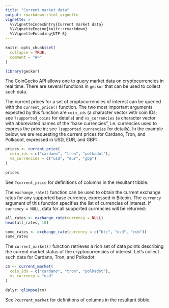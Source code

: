```yaml
---
title: "Current market data"
output: rmarkdown::html_vignette
vignette: >
  %\VignetteIndexEntry{Current market data}
  %\VignetteEngine{knitr::rmarkdown}
  %\VignetteEncoding{UTF-8}
---
```


```r
knitr::opts_chunk$set(
  collapse = TRUE,
  comment = "#>"
)
```

```r
library(geckor)
```

The CoinGecko API allows one to query market data on cryptocurrencies in real time. There are several functions in `geckor` that can be used to collect such data.

The current prices for a set of cryptocurrencies of interest can be queried with the `current_price()` function. The two most important arguments expected by this function are `coin_ids` (a character vector with coin IDs; see `?supported_coins` for details) and `vs_currencies` (a character vector with abbreviated names of the "base currencies", i.e. currencies used to express the price in; see `?supported_currencies` for details). In the example below, we are requesting the current prices for Cardano, Tron, and Polkadot, expressed in USD, EUR, and GBP:

```r
prices <- current_price(
  coin_ids = c("cardano", "tron", "polkadot"),
  vs_currencies = c("usd", "eur", "gbp")
)

prices
```

See `?current_price` for definitions of columns in the resultant tibble.

The `exchange_rate()` function can be used to obtain the current exchange rates for any supported base currency, expressed in Bitcoin. The `currency` argument of this function specifies the list of currencies of interest. If `currency = NULL`, data for all supported currencies will be returned:

```r
all_rates <- exchange_rate(currency = NULL)
head(all_rates, 10)

some_rates <- exchange_rate(currency = c("btc", "usd", "rub"))
some_rates
```

The `current_market()` function retrieves a rich set of data points describing the current market status of the cryptocurrencies of interest. Let's collect such data for Cardano, Tron, and Polkadot:

```r
cm <- current_market(
  coin_ids = c("cardano", "tron", "polkadot"),
  vs_currency = "usd"
)

dplyr::glimpse(cm)
```

See `?current_market` for definitions of columns in the resultant tibble.
